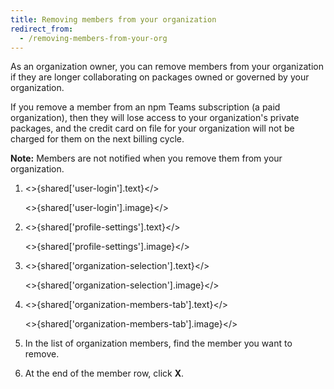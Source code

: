 ```yaml
---
title: Removing members from your organization
redirect_from:
  - /removing-members-from-your-org
---
```


As an organization owner, you can remove members from your organization if they are longer collaborating on packages owned or governed by your organization.

If you remove a member from an npm Teams subscription (a paid organization), then they will lose access to your organization's private packages, and the credit card on file for your organization will not be charged for them on the next billing cycle.

<Note>

**Note:** Members are not notified when you remove them from your organization.

</Note>

1. <>{shared['user-login'].text}</>

   <>{shared['user-login'].image}</>

2. <>{shared['profile-settings'].text}</>

   <>{shared['profile-settings'].image}</>

3. <>{shared['organization-selection'].text}</>

   <>{shared['organization-selection'].image}</>

4. <>{shared['organization-members-tab'].text}</>

   <>{shared['organization-members-tab'].image}</>

5. In the list of organization members, find the member you want to remove.

6. At the end of the member row, click **X**.

   <Screenshot src="/organizations/managing-organization-members/remove-member.png" alt="Screenshot of the remove member dialog" />
